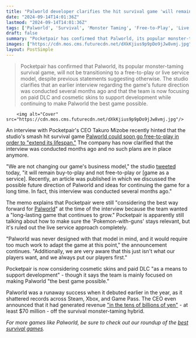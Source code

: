 ```yaml
---
title: "Palworld developer clarifies the hit survival game 'will remain buy-to-play' and won't pivot to a free live service model"
date: "2024-09-14T14:01:36Z"
lastmod: "2024-09-14T14:01:36Z"
tags: ['Palworld', 'Survival', 'Monster Taming', 'Free-to-Play', 'Live Service', 'Game as a Service', 'Buy-to-Play', 'Paid DLC', 'Cosmetic Skins', 'PC', 'Xbox', 'Game Pass']
draft: false
summary: "Pocketpair has confirmed that Palworld, its popular monster-taming survival game, will not be transitioning to a free-to-play or live service model, despite previous statements suggesting otherwise. The studio clarifies that an earlier interview regarding the game's future direction was conducted several months ago and that the team is now focusing on paid DLC and cosmetic skins to support development while continuing to make Palworld the best game possible."
images: ["https://cdn.mos.cms.futurecdn.net/dXkKjius9p9pDo9jJw8vmj.jpg"]
layout: PostSimple
---
```

> Pocketpair has confirmed that Palworld, its popular monster-taming survival game, will not be transitioning to a free-to-play or live service model, despite previous statements suggesting otherwise. The studio clarifies that an earlier interview regarding the game's future direction was conducted several months ago and that the team is now focusing on paid DLC and cosmetic skins to support development while continuing to make Palworld the best game possible.


        <img alt="Cover" src="https://cdn.mos.cms.futurecdn.net/dXkKjius9p9pDo9jJw8vmj.jpg"/>
        
An interview with Pocketpair's CEO Takuro Mizobe recently hinted that the studio's smash hit survival game [Palworld could soon go free-to-play in order to "extend its lifespan."](https://www.gamesradar.com/games/survival/palworld-ceo-says-turning-the-hit-survival-game-into-a-live-service-title-would-extend-its-lifespan-but-the-most-important-thing-is-whether-the-players-want-it/) The company has now clarified that the interview was conducted months ago and no such plans are in place anymore.

"We are not changing our game's business model," the studio [tweeted ](https://x.com/Palworld_EN/status/1834947171944485224)today, "it will remain buy-to-play and not free-to-play or [game as a service]. Recently, an article was published in which we discussed the possible future direction of Palworld and ideas for continuing the game for a long time. In fact, this interview was conducted several months ago."

The memo explains that Pocketpair were still "considering the best way forward for [Palworld](https://www.gamesradar.com/palworld/)" at the time of the interview because the team wanted a "long-lasting game that continues to grow." Pocketpair is apparently still talking about how to make sure the 'Pokemon-with-guns' stays relevant, but it's ruled out the live service approach completely.

"Palworld was never designed with that model in mind, and it would require too much work to adapt the game at this point," the announcement continues. "Additionally, we are very aware that this just isn't what our players want, and we always put our players first."

Pocketpair is now considering cosmetic skins and paid DLC "as a means to support development" - though it says the team is mainly focused on making Palworld "the best game possible."

Palworld was a runaway success when it debuted earlier in the year, as it shattered records across Steam, Xbox, and Game Pass. The CEO even announced that it had generated revenue ["in the tens of billions of yen"](https://www.gamesradar.com/games/survival/palworlds-profits-are-so-massive-that-its-devs-next-game-could-go-beyond-aaa-but-its-ceo-doesnt-want-to-wield-such-an-enormous-budget/) - at least $70 million - off the survival monster-taming hybrid.

*For more games like Palworld, be sure to check out our roundup of the *[<em>best survival games</em>](https://www.gamesradar.com/best-survival-games/)*.*
        